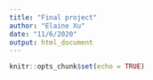```yaml
---
title: "Final project"
author: "Elaine Xu"
date: "11/6/2020"
output: html_document
---
```



```r
knitr::opts_chunk$set(echo = TRUE)
```



